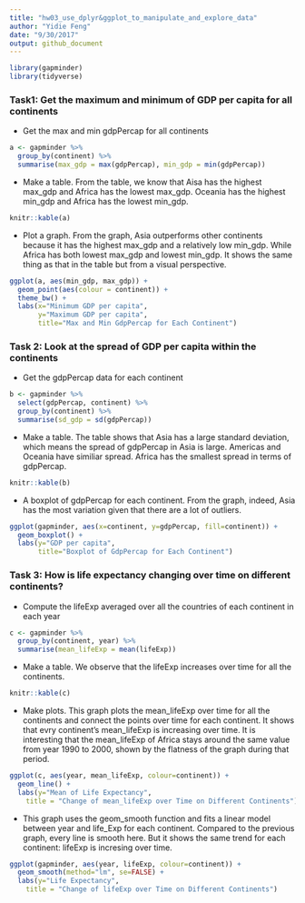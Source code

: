 ```yaml
---
title: "hw03_use_dplyr&ggplot_to_manipulate_and_explore_data"
author: "Yidie Feng"
date: "9/30/2017"
output: github_document
---
```


```r
library(gapminder)
library(tidyverse)
```

### Task1: Get the maximum and minimum of GDP per capita for all continents

- Get the max and min gdpPercap for all continents 
```r
a <- gapminder %>%
  group_by(continent) %>%
  summarise(max_gdp = max(gdpPercap), min_gdp = min(gdpPercap))
```

- Make a table. From the table, we know that Aisa has the highest max_gdp and Africa has the lowest max_gdp. Oceania has the highest min_gdp and Africa has the lowest min_gdp.
```r
knitr::kable(a)
```

- Plot a graph. From the graph, Asia outperforms other continents because it has the highest max_gdp and a relatively low min_gdp. While Africa has both lowest max_gdp and lowest min_gdp. It shows the same thing as that in the table but from a visual perspective.
```r
ggplot(a, aes(min_gdp, max_gdp)) + 
  geom_point(aes(colour = continent)) +
  theme_bw() +
  labs(x="Minimum GDP per capita",
       y="Maximum GDP per capita",
       title="Max and Min GdpPercap for Each Continent")
```

### Task 2: Look at the spread of GDP per capita within the continents

- Get the gdpPercap data for each continent
```r
b <- gapminder %>% 
  select(gdpPercap, continent) %>%
  group_by(continent) %>%
  summarise(sd_gdp = sd(gdpPercap))
```

- Make a table. The table shows that Asia has a large standard deviation, which means the spread of gdpPercap in Asia is large. Americas and Oceania have similiar spread. Africa has the smallest spread in terms of gdpPercap.
```r
knitr::kable(b)
```

- A boxplot of gdpPercap for each continent. From the graph, indeed, Asia has the most variation given that there are a lot of outliers.
```r
ggplot(gapminder, aes(x=continent, y=gdpPercap, fill=continent)) + 
  geom_boxplot() +
  labs(y="GDP per capita",
       title="Boxplot of GdpPercap for Each Continent")
```

### Task 3: How is life expectancy changing over time on different continents?

- Compute the lifeExp averaged over all the countries of each continent in each year
```r
c <- gapminder %>%
  group_by(continent, year) %>%
  summarise(mean_lifeExp = mean(lifeExp))
```

- Make a table. We observe that the lifeExp increases over time for all the continents.
```r
knitr::kable(c)
```

- Make plots. This graph plots the mean_lifeExp over time for all the continents and connect the points over time for each continent. It shows that evry continent's mean_lifeExp is increasing over time. It is interesting that the mean_lifeExp of Africa stays around the same value from year 1990 to 2000, shown by the flatness of the graph during that period.
```r
ggplot(c, aes(year, mean_lifeExp, colour=continent)) + 
  geom_line() +
  labs(y="Mean of Life Expectancy",
    title = "Change of mean_lifeExp over Time on Different Continents")
```

- This graph uses the geom_smooth function and fits a linear model between year and life_Exp for each continent. Compared to the previous graph, every line is smooth here. But it shows the same trend for each continent: lifeExp is incresing over time.
```r
ggplot(gapminder, aes(year, lifeExp, colour=continent)) + 
  geom_smooth(method="lm", se=FALSE) +
  labs(y="Life Expectancy",
    title = "Change of lifeExp over Time on Different Continents")
```



